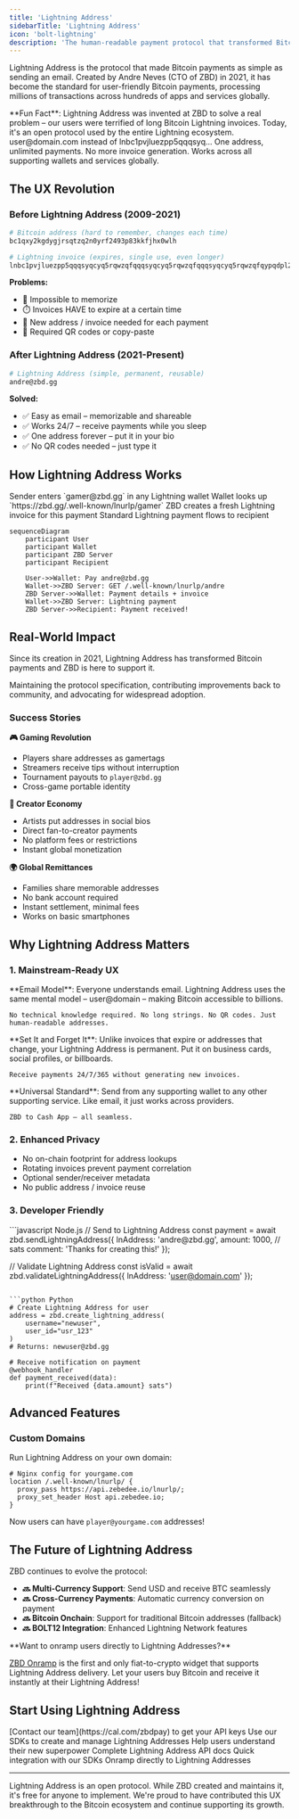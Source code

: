 ```yaml
---
title: 'Lightning Address'
sidebarTitle: 'Lightning Address'
icon: 'bolt-lightning'
description: 'The human-readable payment protocol that transformed Bitcoin UX forever'
---
```


Lightning Address is the protocol that made Bitcoin payments as simple as sending an email. Created by Andre Neves (CTO of ZBD) in 2021, it has become the standard for user-friendly Bitcoin payments, processing millions of transactions across hundreds of apps and services globally.

<Info>
  **Fun Fact**: Lightning Address was invented at ZBD to solve a real problem – our users were terrified of long Bitcoin Lightning invoices. Today, it's an open protocol used by the entire Lightning ecosystem.
</Info>

<CardGroup cols={3}>
  <Card title="Human Readable" icon="at">
    user@domain.com instead of lnbc1pvjluezpp5qqqsyq...
  </Card>
  <Card title="Reusable" icon="recycle">
    One address, unlimited payments. No more invoice generation.
  </Card>
  <Card title="Interoperable" icon="link">
    Works across all supporting wallets and services globally.
  </Card>
</CardGroup>

## The UX Revolution

### Before Lightning Address (2009-2021)

```bash
# Bitcoin address (hard to remember, changes each time)
bc1qxy2kgdygjrsqtzq2n0yrf2493p83kkfjhx0wlh

# Lightning invoice (expires, single use, even longer)
lnbc1pvjluezpp5qqqsyqcyq5rqwzqfqqqsyqcyq5rqwzqfqqqsyqcyq5rqwzqfqypqdpl2pkx2ctnv5sxxmmwwd5kgetjypeh2ursdae8g6twvus8g6rfwvs8qun0dfjkxaq8rkx3yf5tcsyz3d73gafnh3cax9rn449d9p5uxz9ezhhypd0elx87sjle52x86fux2ypatgddc6k63n7erqz25le42c4u4ecky03ylcqca784w
```

**Problems:**
- 🤯 Impossible to memorize
- ⏱️ Invoices HAVE to expire at a certain time
- 🔄 New address / invoice needed for each payment
- 📱 Required QR codes or copy-paste

### After Lightning Address (2021-Present)

```bash
# Lightning Address (simple, permanent, reusable)
andre@zbd.gg
```

**Solved:**
- ✅ Easy as email – memorizable and shareable
- ✅ Works 24/7 – receive payments while you sleep
- ✅ One address forever – put it in your bio
- ✅ No QR codes needed – just type it

## How Lightning Address Works

<Steps>
  <Step title="User Sends to Address">
    Sender enters `gamer@zbd.gg` in any Lightning wallet
  </Step>
  <Step title="Wallet Queries Server">
    Wallet looks up `https://zbd.gg/.well-known/lnurlp/gamer`
  </Step>
  <Step title="Server Returns Invoice">
    ZBD creates a fresh Lightning invoice for this payment
  </Step>
  <Step title="Payment Completes">
    Standard Lightning payment flows to recipient
  </Step>
</Steps>

```mermaid
sequenceDiagram
    participant User
    participant Wallet
    participant ZBD Server
    participant Recipient
    
    User->>Wallet: Pay andre@zbd.gg
    Wallet->>ZBD Server: GET /.well-known/lnurlp/andre
    ZBD Server->>Wallet: Payment details + invoice
    Wallet->>ZBD Server: Lightning payment
    ZBD Server->>Recipient: Payment received!
```

## Real-World Impact

Since its creation in 2021, Lightning Address has transformed Bitcoin payments and ZBD is here to support it.

<CardGroup cols={1}>
  <Card title="ZBD's Ongoing Support" icon="hand-holding-heart">
    Maintaining the protocol specification, contributing improvements back to community, and advocating for widespread adoption.
  </Card>
</CardGroup>

### Success Stories

**🎮 Gaming Revolution**
- Players share addresses as gamertags
- Streamers receive tips without interruption
- Tournament payouts to `player@zbd.gg`
- Cross-game portable identity

**💸 Creator Economy**
- Artists put addresses in social bios
- Direct fan-to-creator payments
- No platform fees or restrictions
- Instant global monetization

**🌍 Global Remittances**
- Families share memorable addresses
- No bank account required
- Instant settlement, minimal fees
- Works on basic smartphones

## Why Lightning Address Matters

### 1. Mainstream-Ready UX

<Tabs>
  <Tab title="Simplicity">
    **Email Model**: Everyone understands email. Lightning Address uses the same mental model – user@domain – making Bitcoin accessible to billions.
    
    No technical knowledge required. No long strings. No QR codes. Just human-readable addresses.
  </Tab>
  <Tab title="Permanence">
    **Set It and Forget It**: Unlike invoices that expire or addresses that change, your Lightning Address is permanent. Put it on business cards, social profiles, or billboards.
    
    Receive payments 24/7/365 without generating new invoices.
  </Tab>
  <Tab title="Interoperability">
    **Universal Standard**: Send from any supporting wallet to any other supporting service. Like email, it just works across providers.
    
    ZBD to Cash App – all seamless.
  </Tab>
</Tabs>

### 2. Enhanced Privacy

- No on-chain footprint for address lookups
- Rotating invoices prevent payment correlation
- Optional sender/receiver metadata
- No public address / invoice reuse

### 3. Developer Friendly

<CodeGroup>
```javascript Node.js
// Send to Lightning Address
const payment = await zbd.sendLightningAddress({
  lnAddress: 'andre@zbd.gg',
  amount: 1000, // sats
  comment: 'Thanks for creating this!'
});

// Validate Lightning Address
const isValid = await zbd.validateLightningAddress({
  lnAddress: 'user@domain.com'
});
```

```python Python
# Create Lightning Address for user
address = zbd.create_lightning_address(
    username="newuser",
    user_id="usr_123"
)
# Returns: newuser@zbd.gg

# Receive notification on payment
@webhook_handler
def payment_received(data):
    print(f"Received {data.amount} sats")
```
</CodeGroup>

## Advanced Features

### Custom Domains

Run Lightning Address on your own domain:

```nginx
# Nginx config for yourgame.com
location /.well-known/lnurlp/ {
  proxy_pass https://api.zebedee.io/lnurlp/;
  proxy_set_header Host api.zebedee.io;
}
```

Now users can have `player@yourgame.com` addresses!

## The Future of Lightning Address
ZBD continues to evolve the protocol:

- **🔜 Multi-Currency Support**: Send USD and receive BTC seamlessly
- **🔜 Cross-Currency Payments**: Automatic currency conversion on payment
- **🔜 Bitcoin Onchain**: Support for traditional Bitcoin addresses (fallback)
- **🔜 BOLT12 Integration**: Enhanced Lightning Network features

<Info>
  **Want to onramp users directly to Lightning Addresses?** 
  
  [ZBD Onramp](/payments/onramp) is the first and only fiat-to-crypto widget that supports Lightning Address delivery. Let your users buy Bitcoin and receive it instantly at their Lightning Address!
</Info>

## Start Using Lightning Address

<Steps>
  <Step title="Get API Access">
    [Contact our team](https://cal.com/zbdpay) to get your API keys
  </Step>
  <Step title="Implement Addresses">
    Use our SDKs to create and manage Lightning Addresses
  </Step>
  <Step title="Educate Users">
    Help users understand their new superpower
  </Step>
</Steps>

<CardGroup cols={3}>
  <Card title="API Reference" icon="code" href="/payments/api/lightning-address">
    Complete Lightning Address API docs
  </Card>
  <Card title="SDKs" icon="cube" href="/payments/sdk">
    Quick integration with our SDKs
  </Card>
  <Card title="Onramp" icon="circle-dollar" href="/payments/onramp">
    Onramp directly to Lightning Addresses
  </Card>
</CardGroup>

---

<Note>
  Lightning Address is an open protocol. While ZBD created and maintains it, it's free for anyone to implement. We're proud to have contributed this UX breakthrough to the Bitcoin ecosystem and continue supporting its growth.
</Note>